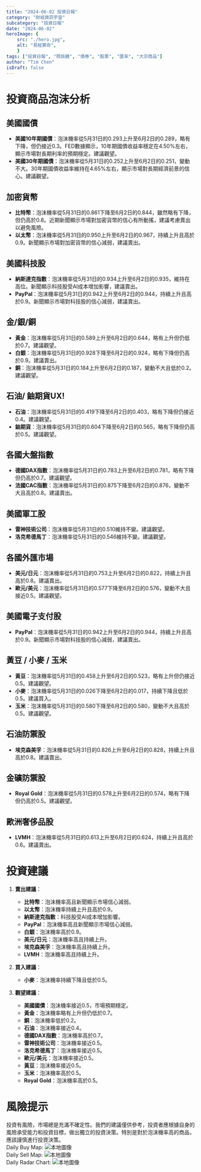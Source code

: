 ```yaml
---
title: "2024-06-02 投資日報"
category: "財經資訊宇宙"
subcategory: "投資日報"
date: "2024-06-02"
heroImage: {
    src: "./hero.jpg",
    alt: "易經算命",
    }
tags: ["投資日報", "照妖鏡", "債券", "股票", "匯率", "大宗商品"]
author: "Tim Chen"
isDraft: false
---
```

# 投資商品泡沫分析

## 美國國債
- **美國10年期國債**：泡沫機率從5月31日的0.293上升至6月2日的0.289，略有下降，但仍接近0.3。FED數據顯示，10年期國債收益率穩定在4.50%左右，顯示市場對長期利率的預期穩定。建議觀望。
- **美國30年期國債**：泡沫機率從5月31日的0.252上升至6月2日的0.251，變動不大。30年期國債收益率維持在4.65%左右，顯示市場對長期經濟前景的信心。建議觀望。

## 加密貨幣
- **比特幣**：泡沫機率從5月31日的0.861下降至6月2日的0.844，雖然略有下降，但仍高於0.8。近期新聞顯示市場對加密貨幣的信心有所動搖，建議考慮賣出以避免風險。
- **以太幣**：泡沫機率從5月31日的0.950上升至6月2日的0.967，持續上升且高於0.9。新聞顯示市場對加密貨幣的信心減弱，建議賣出。

## 美國科技股
- **納斯達克指數**：泡沫機率從5月31日的0.934上升至6月2日的0.935，維持在高位。新聞顯示科技股受AI成本增加影響，建議賣出。
- **PayPal**：泡沫機率從5月31日的0.942上升至6月2日的0.944，持續上升且高於0.9。新聞顯示市場對科技股的信心減弱，建議賣出。

## 金/銀/銅
- **黃金**：泡沫機率從5月31日的0.589上升至6月2日的0.644，略有上升但仍低於0.7。建議觀望。
- **白銀**：泡沫機率從5月31日的0.928下降至6月2日的0.924，略有下降但仍高於0.9。建議賣出。
- **銅**：泡沫機率從5月31日的0.184上升至6月2日的0.187，變動不大且低於0.2。建議觀望。

## 石油/ 鈾期貨UX!
- **石油**：泡沫機率從5月31日的0.419下降至6月2日的0.403，略有下降但仍接近0.4。建議觀望。
- **鈾期貨**：泡沫機率從5月31日的0.604下降至6月2日的0.565，略有下降但仍高於0.5。建議觀望。

## 各國大盤指數
- **德國DAX指數**：泡沫機率從5月31日的0.783上升至6月2日的0.781，略有下降但仍高於0.7。建議觀望。
- **法國CAC指數**：泡沫機率從5月31日的0.875下降至6月2日的0.876，變動不大且高於0.8。建議賣出。

## 美國軍工股
- **雷神技術公司**：泡沫機率從5月31日的0.510維持不變。建議觀望。
- **洛克希德馬丁**：泡沫機率從5月31日的0.546維持不變。建議觀望。

## 各國外匯市場
- **美元/日元**：泡沫機率從5月31日的0.753上升至6月2日的0.822，持續上升且高於0.8。建議賣出。
- **歐元/美元**：泡沫機率從5月31日的0.577下降至6月2日的0.576，變動不大且接近0.5。建議觀望。

## 美國電子支付股
- **PayPal**：泡沫機率從5月31日的0.942上升至6月2日的0.944，持續上升且高於0.9。新聞顯示市場對科技股的信心減弱，建議賣出。

## 黃豆 / 小麥 / 玉米
- **黃豆**：泡沫機率從5月31日的0.458上升至6月2日的0.523，略有上升但仍接近0.5。建議觀望。
- **小麥**：泡沫機率從5月31日的0.026下降至6月2日的0.017，持續下降且低於0.5。建議買入。
- **玉米**：泡沫機率從5月31日的0.580下降至6月2日的0.580，變動不大且高於0.5。建議觀望。

## 石油防禦股
- **埃克森美孚**：泡沫機率從5月31日的0.826上升至6月2日的0.828，持續上升且高於0.8。建議賣出。

## 金礦防禦股
- **Royal Gold**：泡沫機率從5月31日的0.578上升至6月2日的0.574，略有下降但仍高於0.5。建議觀望。

## 歐洲奢侈品股
- **LVMH**：泡沫機率從5月31日的0.613上升至6月2日的0.624，持續上升且高於0.6。建議賣出。

# 投資建議

1. **賣出建議**：
   - **比特幣**：泡沫機率高且新聞顯示市場信心減弱。
   - **以太幣**：泡沫機率持續上升且高於0.9。
   - **納斯達克指數**：科技股受AI成本增加影響。
   - **PayPal**：泡沫機率高且新聞顯示市場信心減弱。
   - **白銀**：泡沫機率高於0.9。
   - **美元/日元**：泡沫機率高且持續上升。
   - **埃克森美孚**：泡沫機率高且持續上升。
   - **LVMH**：泡沫機率高且持續上升。

2. **買入建議**：
   - **小麥**：泡沫機率持續下降且低於0.5。

3. **觀望建議**：
   - **美國國債**：泡沫機率接近0.5，市場預期穩定。
   - **黃金**：泡沫機率略有上升但仍低於0.7。
   - **銅**：泡沫機率低於0.2。
   - **石油**：泡沫機率接近0.4。
   - **德國DAX指數**：泡沫機率高於0.7。
   - **雷神技術公司**：泡沫機率接近0.5。
   - **洛克希德馬丁**：泡沫機率接近0.5。
   - **歐元/美元**：泡沫機率接近0.5。
   - **黃豆**：泡沫機率接近0.5。
   - **玉米**：泡沫機率高於0.5。
   - **Royal Gold**：泡沫機率高於0.5。

# 風險提示

投資有風險，市場總是充滿不確定性。我們的建議僅供參考，投資者應根據自身的風險承受能力和投資目標，做出獨立的投資決策。特別是對於泡沫機率高的商品，應該謹慎進行投資決策。
<br />
Daily Buy Map:
![本地圖像](./buyMap.svg)
<br />
Daily Sell Map:
![本地圖像](./sellMap.svg)
<br />
Daily Radar Chart:
![本地圖像](./radar.svg)
<br />
